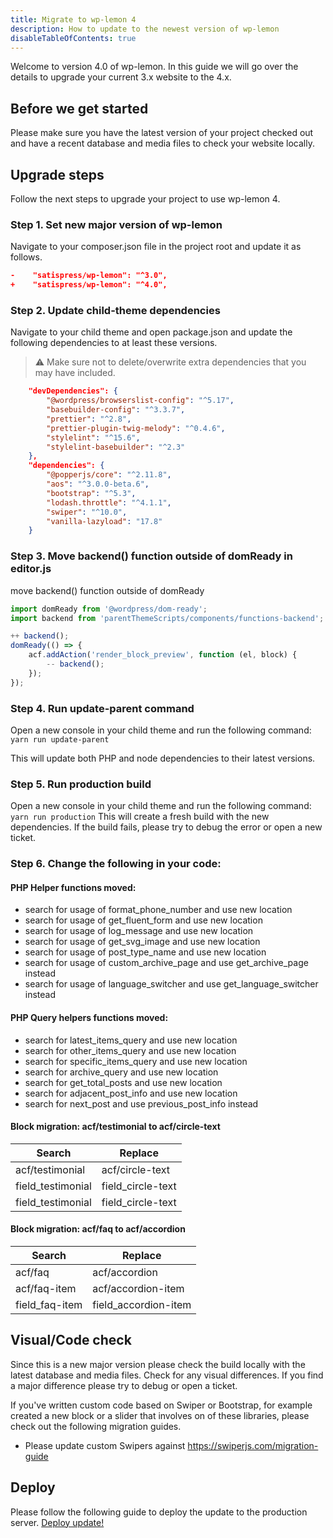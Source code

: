 ```yaml
---
title: Migrate to wp-lemon 4
description: How to update to the newest version of wp-lemon
disableTableOfContents: true
---
```


Welcome to version 4.0 of wp-lemon. In this guide we will go over the details to upgrade your current 3.x website to the 4.x.

## Before we get started
Please make sure you have the latest version of your project checked out and have a recent database and media files to check your website locally.

## Upgrade steps
Follow the next steps to upgrade your project to use wp-lemon 4.

### Step 1. Set new major version of wp-lemon
Navigate to your composer.json file in the project root and update it as follows.

```json
-    "satispress/wp-lemon": "^3.0",
+    "satispress/wp-lemon": "^4.0",
```

### Step 2. Update child-theme dependencies
Navigate to your child theme and open package.json and update the following dependencies to at least these versions. 

> ⚠️
> Make sure not to delete/overwrite extra dependencies that you may have included.

```json
    "devDependencies": {
        "@wordpress/browserslist-config": "^5.17",
        "basebuilder-config": "^3.3.7",
        "prettier": "^2.8",
        "prettier-plugin-twig-melody": "^0.4.6",
        "stylelint": "^15.6",
        "stylelint-basebuilder": "^2.3"
    },
    "dependencies": {
        "@popperjs/core": "^2.11.8",
        "aos": "^3.0.0-beta.6",
        "bootstrap": "^5.3",
        "lodash.throttle": "^4.1.1",
        "swiper": "^10.0",
        "vanilla-lazyload": "17.8"
    }
```
### Step 3. Move backend() function outside of domReady in editor.js
move backend() function outside of domReady

```js
import domReady from '@wordpress/dom-ready';
import backend from 'parentThemeScripts/components/functions-backend';

++ backend();
domReady(() => {
    acf.addAction('render_block_preview', function (el, block) {
        -- backend();
    });
});

```

### Step 4. Run update-parent command
Open a new console in your child theme and run the following command: `yarn run update-parent`

This will update both PHP and node dependencies to their latest versions.

### Step 5. Run production build
Open a new console in your child theme and run the following command: `yarn run production`
This will create a fresh build with the new dependencies. If the build fails, please try to debug the error or open a new ticket.

### Step 6. Change the following in your code:

#### PHP Helper functions moved:

-   search for usage of format_phone_number and use new location
-   search for usage of get_fluent_form and use new location
-   search for usage of log_message and use new location
-   search for usage of get_svg_image and use new location
-   search for usage of post_type_name and use new location
-   search for usage of custom_archive_page and use get_archive_page instead
-   search for usage of language_switcher and use get_language_switcher instead

#### PHP Query helpers functions moved:

-   search for latest_items_query and use new location
-   search for other_items_query and use new location
-   search for specific_items_query and use new location
-   search for archive_query and use new location
-   search for get_total_posts and use new location
-   search for adjacent_post_info and use new location
-   search for next_post and use previous_post_info instead

#### Block migration: acf/testimonial to acf/circle-text

| Search            | Replace           |
| ----------------- | ----------------- |
| acf/testimonial   | acf/circle-text   |
| field_testimonial | field_circle-text |
| field_testimonial | field_circle-text |

#### Block migration: acf/faq to acf/accordion

| Search            | Replace           |
| ----------------- | ----------------- |
| acf/faq   | acf/accordion   |
| acf/faq-item   | acf/accordion-item   |
| field_faq-item | field_accordion-item |


## Visual/Code check
Since this is a new major version please check the build locally with the latest database and media files. Check for any visual differences. If you find a major difference please try to debug or open a ticket.

If you've written custom code based on Swiper or Bootstrap, for example created a new block or a slider that involves on of these libraries, please check out the following migration guides.

- Please update custom Swipers against https://swiperjs.com/migration-guide

## Deploy
Please follow the following guide to deploy the update to the production server. [Deploy update!](/deployment/updates#deploy-update)
